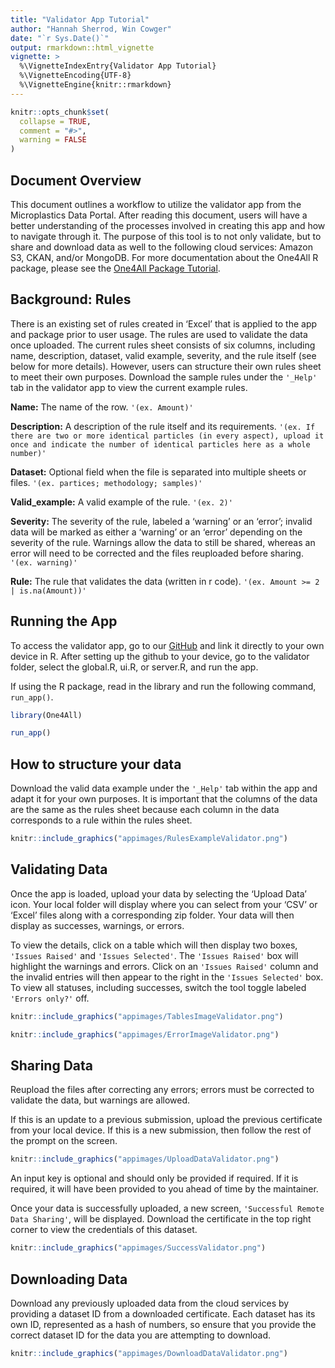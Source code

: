 ```yaml
---
title: "Validator App Tutorial"
author: "Hannah Sherrod, Win Cowger"
date: "`r Sys.Date()`"
output: rmarkdown::html_vignette
vignette: >
  %\VignetteIndexEntry{Validator App Tutorial}
  %\VignetteEncoding{UTF-8}
  %\VignetteEngine{knitr::rmarkdown}
---
```


```r
knitr::opts_chunk$set(
  collapse = TRUE,
  comment = "#>",
  warning = FALSE
)
```

## Document Overview

This document outlines a workflow to utilize the validator app from the Microplastics Data Portal. After reading this document, users will have a better understanding of the processes involved in creating this app and how to navigate through it. The purpose of this tool is to not only validate, but to share and download data as well to the following cloud services: Amazon S3, CKAN, and/or MongoDB. For more documentation about the One4All R package, please see the [One4All Package Tutorial](package.html).

## Background: Rules

There is an existing set of rules created in 'Excel' that is applied to the app and package prior to user usage. The rules are used to validate the data once uploaded. The current rules sheet consists of six columns, including name, description, dataset, valid example, severity, and the rule itself (see below for more details). However, users can structure their own rules sheet to meet their own purposes. Download the sample rules under the `'_Help'` tab in the validator app to view the current example rules.

**Name:** The name of the row. `'(ex. Amount)'`

**Description:** A description of the rule itself and its requirements. `'(ex. If there are two or more identical particles (in every aspect), upload it once and indicate the number of identical particles here as a whole number)'`

**Dataset:** Optional field when the file is separated into multiple sheets or files. `'(ex. partices; methodology; samples)'`

**Valid_example:** A valid example of the rule. `'(ex. 2)'`

**Severity:** The severity of the rule, labeled a 'warning' or an 'error'; invalid data will be marked as either a 'warning' or an 'error' depending on the severity of the rule. Warnings allow the data to still be shared, whereas an error will need to be corrected and the files reuploaded before sharing. `'(ex. warning)'`

**Rule:** The rule that validates the data (written in r code). `'(ex. Amount >= 2 | is.na(Amount))'`

## Running the App

To access the validator app, go to our [GitHub](https://github.com/Moore-Institute-4-Plastic-Pollution-Res/One4All) and link it directly to your own device in R. After setting up the github to your device, go to the validator folder, select the global.R, ui.R, or server.R, and run the app.

If using the R package, read in the library and run the following command, `run_app()`.
```r
library(One4All)
```

```r
run_app()
```

## How to structure your data

Download the valid data example under the `'_Help'` tab within the app and adapt it for your own purposes. It is important that the columns of the data are the same as the rules sheet because each column in the data corresponds to a rule within the rules sheet. 

```r
knitr::include_graphics("appimages/RulesExampleValidator.png")
```

## Validating Data

Once the app is loaded, upload your data by selecting the 'Upload Data' icon. Your local folder will display where you can select from your 'CSV' or 'Excel' files along with a corresponding zip folder. Your data will then display as successes, warnings, or errors. 

To view the details, click on a table which will then display two boxes, `'Issues Raised'` and `'Issues Selected'`. The `'Issues Raised'` box will highlight the warnings and errors. Click on an `'Issues Raised'` column and the invalid entries will then appear to the right in the `'Issues Selected'` box. To view all statuses, including successes, switch the tool toggle labeled `'Errors only?'` off. 

```r
knitr::include_graphics("appimages/TablesImageValidator.png")
```

```r
knitr::include_graphics("appimages/ErrorImageValidator.png")
```

## Sharing Data

Reupload the files after correcting any errors; errors must be corrected to validate the data, but warnings are allowed. 

If this is an update to a previous submission, upload the previous certificate from your local device. If this is a new submission, then follow the rest of the prompt on the screen. 

```r
knitr::include_graphics("appimages/UploadDataValidator.png")
```

An input key is optional and should only be provided if required. If it is required, it will have been provided to you ahead of time by the maintainer.

Once your data is successfully uploaded, a new screen, `'Successful Remote Data Sharing'`, will be displayed. Download the certificate in the top right corner to view the credentials of this dataset.

```r
knitr::include_graphics("appimages/SuccessValidator.png")
```

## Downloading Data

Download any previously uploaded data from the cloud services by providing a dataset ID from a downloaded certificate. Each dataset has its own ID, represented as a hash of numbers, so ensure that you provide the correct dataset ID for the data you are attempting to download.

```r
knitr::include_graphics("appimages/DownloadDataValidator.png")
```
